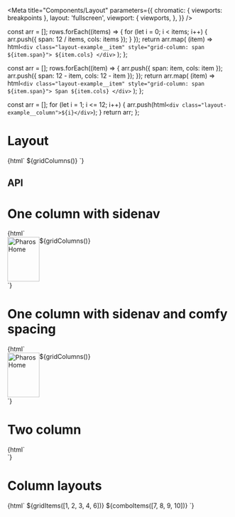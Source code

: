 
<Meta
  title="Components/Layout"
  parameters={{
    chromatic: { viewports: breakpoints },
    layout: 'fullscreen',
    viewport: {
      viewports,
    },
  }}
/>

  const arr = [];
  rows.forEach((items) => {
    for (let i = 0; i < items; i++) {
      arr.push({ span: 12 / items, cols: items });
    }
  });
  return arr.map(
    (item) => html`<div class="layout-example__item" style="grid-column: span ${item.span}">
      ${item.cols}
    </div>`
  );
};

  const arr = [];
  rows.forEach((item) => {
    arr.push({ span: item, cols: item });
    arr.push({ span: 12 - item, cols: 12 - item });
  });
  return arr.map(
    (item) => html`<div class="layout-example__item" style="grid-column: span ${item.span}">
      Span ${item.cols}
    </div>`
  );
};

  const arr = [];
  for (let i = 1; i <= 12; i++) {
    arr.push(html`<div class="layout-example__column">${i}</div>`);
  }
  return arr;
};

# Layout

<Canvas>
  <Story name="One column">{html` <pharos-layout>${gridColumns()}</pharos-layout> `}</Story>
</Canvas>

## API

<ArgsTable of="pharos-layout" />

# One column with sidenav

<Canvas>
  <Story name="One column with sidenav" parameters={{ docs: { disable: true } }}>
    {html`
      <div
        style="display: grid; grid-template-areas: 'sidenav main'; grid-template-columns: max-content 1fr"
      >
        <pharos-sidenav style="grid-area: sidenav">
          <pharos-link slot="top" href="/" id="jstor-logo">
            <img src="./images/jstor-logo-inverse.svg" alt="Pharos Home" width="72" height="100" />
          </pharos-link>
        </pharos-sidenav>
        <main style="grid-area: main">
          <pharos-layout preset="1-col--sidenav">${gridColumns()}</pharos-layout>
        </main>
      </div>
    `}
  </Story>
</Canvas>

# One column with sidenav and comfy spacing

<Canvas>
  <Story name="One column with sidenav and comfy spacing" parameters={{ docs: { disable: true } }}>
    {html`
      <div
        style="display: grid; grid-template-areas: 'sidenav main'; grid-template-columns: max-content 1fr"
      >
        <pharos-sidenav style="grid-area: sidenav">
          <pharos-link slot="top" href="/" id="jstor-logo">
            <img src="./images/jstor-logo-inverse.svg" alt="Pharos Home" width="72" height="100" />
          </pharos-link>
        </pharos-sidenav>
        <main style="grid-area: main">
          <pharos-layout preset="1-col--sidenav-comfy">${gridColumns()}</pharos-layout>
        </main>
      </div>
    `}
  </Story>
</Canvas>

# Two column

<Canvas>
  <Story name="Two column">
    {html`
      <pharos-layout preset="2-col">
        <div class="layout-example__container--first"></div>
        <div class="layout-example__container--second"></div>
        <div class="layout-example__container--third"></div>
      </pharos-layout>
      <pharos-layout preset="2-col" style="position: absolute; top: 0; width: 100%"
        >${gridColumns()}</pharos-layout
      >
    `}
  </Story>
</Canvas>

# Column layouts

<Canvas>
  <Story name="Column layouts">
    {html`
      <pharos-layout style="margin: 1rem 0">
        ${gridItems([1, 2, 3, 4, 6])} ${comboItems([7, 8, 9, 10])}
      </pharos-layout>
    `}
  </Story>
</Canvas>
